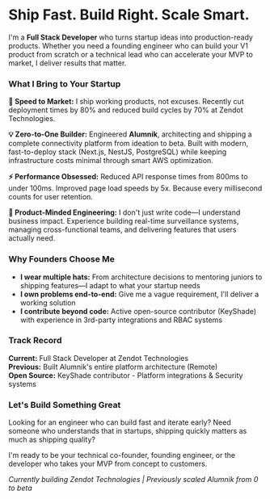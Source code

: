 # Ship Fast. Build Right. Scale Smart.

I'm a **Full Stack Developer** who turns startup ideas into production-ready products. Whether you need a founding engineer who can build your V1 product from scratch or a technical lead who can accelerate your MVP to market, I deliver results that matter.

### What I Bring to Your Startup

**🚀 Speed to Market:** I ship working products, not excuses. Recently cut deployment times by 80% and reduced build cycles by 70% at Zendot Technologies.

**💡 Zero-to-One Builder:** Engineered **Alumnik**, architecting and shipping a complete connectivity platform from ideation to beta. Built with modern, fast-to-deploy stack (Next.js, NestJS, PostgreSQL) while keeping infrastructure costs minimal through smart AWS optimization.

**⚡ Performance Obsessed:** Reduced API response times from 800ms to under 100ms. Improved page load speeds by 5x. Because every millisecond counts for user retention.

**🎯 Product-Minded Engineering:** I don't just write code—I understand business impact. Experience building real-time surveillance systems, managing cross-functional teams, and delivering features that users actually need.

### Why Founders Choose Me

- **I wear multiple hats:** From architecture decisions to mentoring juniors to shipping features—I adapt to what your startup needs
- **I own problems end-to-end:** Give me a vague requirement, I'll deliver a working solution
- **I contribute beyond code:** Active open-source contributor (KeyShade) with experience in 3rd-party integrations and RBAC systems

### Track Record

**Current:** Full Stack Developer at Zendot Technologies  
**Previous:** Built Alumnik's entire platform architecture (Remote)  
**Open Source:** KeyShade contributor - Platform integrations & Security systems

### Let's Build Something Great

Looking for an engineer who can build fast and iterate early? Need someone who understands that in startups, shipping quickly matters as much as shipping quality?

I'm ready to be your technical co-founder, founding engineer, or the developer who takes your MVP from concept to customers.

_Currently building Zendot Technologies | Previously scaled Alumnik from 0 to beta_
